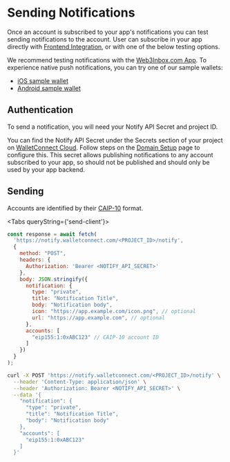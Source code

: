 
# Sending Notifications

Once an account is subscribed to your app's notifications you can test sending notifications to the account. User can subscribe in your app directly with [Frontend Integration](frontend-integration), or with one of the below testing options.

We recommend testing notifications with the [Web3Inbox.com App](https://app.web3inbox.com). To experience native push notifications, you can try one of our sample wallets:

- [iOS sample wallet](https://testflight.apple.com/join/09bTAryp)
- [Android sample wallet](https://appdistribution.firebase.dev/i/d2c86e879abd5a86)

## Authentication

To send a notification, you will need your Notify API Secret and project ID.

You can find the Notify API Secret under the Secrets section of your project on [WalletConnect Cloud](https://cloud.walletconnect.com). Follow steps on the [Domain Setup](domain-setup) page to configure this. This secret allows publishing notifications to any account subscribed to your app, so should not be published and should only be used by your app backend.

## Sending

Accounts are identified by their [CAIP-10](https://github.com/ChainAgnostic/CAIPs/blob/main/CAIPs/caip-10.md) format.

<Tabs queryString={'send-client'}>

<TabItem value="javascript" label="JavaScript">

```javascript
const response = await fetch(
  'https://notify.walletconnect.com/<PROJECT_ID>/notify',
  {
    method: "POST",
    headers: {
      Authorization: 'Bearer <NOTIFY_API_SECRET>'
    },
    body: JSON.stringify({
      notification: {
        type: "private",
        title: "Notification Title",
        body: "Notification body",
        icon: "https://app.example.com/icon.png", // optional
        url: "https://app.example.com", // optional
      },
      accounts: [
        "eip155:1:0xABC123" // CAIP-10 account ID
      ]
    })
  }
);
```

</TabItem>

<TabItem value="curl" label="cURL">

```bash
curl -X POST 'https://notify.walletconnect.com/<PROJECT_ID>/notify' \
  --header 'Content-Type: application/json' \
  --header 'Authorization: Bearer <NOTIFY_API_SECRET>' \
  --data '{
    "notification": {
      "type": "private",
      "title": "Notification Title",
      "body": "Notification body"
    },
    "accounts": [
      "eip155:1:0xABC123"
    ]
  }'
```

</TabItem>

</Tabs>
